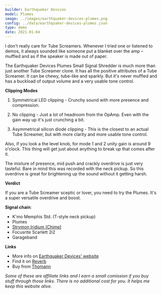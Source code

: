 ```yaml
---
builder: Earthquaker Devices
model: Plumes
image: ../images/earthquaker-devices-plumes.png
config: ../data/earthquaker-devices-plumes.json
type: demo
date: 2021-01-04
---
```


I don't really care for Tube Screamers. Whenever I tried one or listened to demos, it always sounded like someone put a blanket over the amp – muffled and as if the speaker is made out of paper.

The Earthquaker Devices Plumes Small Signal Shredder is much more than just another Tube Screamer clone. It has all the positive attributes of a Tube Screamer. It can be chewy, tube-like and sparkly. But it's never muffled and has a buckload of output volume and a very usable tone control.

**Clipping Modes**

1. Symmetrical LED clipping - Crunchy sound with more presence and compression.

2. No clipping - Just a lot of headroom from the OpAmp. Even with the gain way up it's just crunching a bit.

3. Asymmetrical silicon diode clipping - This is the closest to an actual Tube Screamer, but with more clarity and more usable tone control.

Also, if you look a the level knob, for mode 1 and 2 unity gain is around 9 o'clock. This thing will get just about anything to break up that comes after it.

The mixture of presence, mid push and crackly overdrive is just very tasteful. Bare in mind this was recorded with the neck pickup. So this overdrive is great for brightening up the sound without it getting harsh.

**Verdict**

If you are a Tube Screamer sceptic or lover, you need to try the Plumes. It's a super versatile overdrive and boost.

**Signal chain**:

- K'mo Memphis Std. (T-style neck pickup)
- Plumes
- [Strymon Iridium (Chime)](/demos/strymon-iridium)
- Focusrite Scarlett 2i2
- Garageband

**Links**

- More info on [Earthquaker Devices' website](https://www.earthquakerdevices.com/plumes)
- Find it on [Reverb](https://reverb.grsm.io/loopydemos-earthquaker-devices-plumes)
- Buy from [Thomann](https://www.thomann.de/intl/earthquaker_devices_devices_plumes_signal_shredder.htm?partner_id=15606)

_Some of these are affiliate links and I earn a small comission if you buy stuff through those links. There is no additional cost for you. It helps me keep this website alive._
